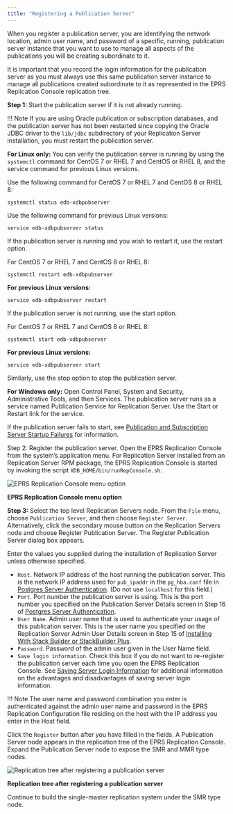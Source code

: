 ```yaml
---
title: "Registering a Publication Server"
---
```


<div id="registering_publication_server" class="registered_link"></div>

When you register a publication server, you are identifying the network location, admin user name, and password of a specific, running, publication server instance that you want to use to manage all aspects of the publications you will be creating subordinate to it.

It is important that you record the login information for the publication server as you must always use this same publication server instance to manage all publications created subordinate to it as represented in the EPRS Replication Console replication tree.

**Step 1:** Start the publication server if it is not already running.

!!! Note
    If you are using Oracle publication or subscription databases, and the publication server has not been restarted since copying the Oracle JDBC driver to the `lib/jdbc` subdirectory of your Replication Server installation, you must restart the publication server.

**For Linux only:** You can verify the publication server is running by using the `systemctl` command for CentOS 7 or RHEL 7 and CentOS or RHEL 8, and the service command for previous Linux versions.

Use the following command for CentOS 7 or RHEL 7 and CentOS 8 or RHEL 8:

```text
systemctl status edb-xdbpubserver
```

Use the following command for previous Linux versions:

```text
service edb-xdbpubserver status
```

If the publication server is running and you wish to restart it, use the restart option.

For CentOS 7 or RHEL 7 and CentOS 8 or RHEL 8:

```text
systemctl restart edb-xdbpubserver
```

**For previous Linux versions:**

```text
service edb-xdbpubserver restart
```

If the publication server is not running, use the start option.

For CentOS 7 or RHEL 7 and CentOS 8 or RHEL 8:

```text
systemctl start edb-xdbpubserver
```

**For previous Linux versions:**

```text
service edb-xdbpubserver start
```

Similarly, use the stop option to stop the publication server.

**For Windows only:** Open Control Panel, System and Security, Administrative Tools, and then Services. The publication server runs as a service named Publication Service for Replication Server. Use the Start or Restart link for the service.

If the publication server fails to start, see [Publication and Subscription Server Startup Failures](../../10_appendix/03_resolving_problems/02_where_to_look_for_errors/#pub_and_sub_startup_failures) for information.

Step 2: Register the publication server. Open the EPRS Replication Console from the system’s application menu. For Replication Server installed from an Replication Server RPM package, the EPRS Replication Console is started by invoking the script `XDB_HOME/bin/runRepConsole.sh`.

![EPRS Replication Console menu option](../../images/image66.png)

**EPRS Replication Console menu option**

**Step 3:** Select the top level Replication Servers node. From the `File` menu, choose `Publication Server`, and then choose `Register Server`. Alternatively, click the secondary mouse button on the Replication Servers node and choose Register Publication Server. The Register Publication Server dialog box appears.

Enter the values you supplied during the installation of Replication Server unless otherwise specified.

-   `Host`. Network IP address of the host running the publication server. This is the network IP address used for `pub_ipaddr` in the `pg_hba.conf` file in [Postgres Server Authentication](../01_prerequisites/06_verifying_host_accessibility/#postgres_server_auth). (Do not use `localhost` for this field.)
-   `Port`. Port number the publication server is using. This is the port number you specified on the Publication Server Details screen in Step 16 of [Postgres Server Authentication](../../03_installation/01_installing_with_stackbuilder/#installing_with_stackbuilder).
-   `User Name`. Admin user name that is used to authenticate your usage of this publication server. This is the user name you specified on the Replication Server Admin User Details screen in Step 15 of [Installing With Stack Builder or StackBuilder Plus](../../03_installation/01_installing_with_stackbuilder/#installing_with_stackbuilder).
-   `Password`. Password of the admin user given in the User Name field.
-   `Save login information`. Check this box if you do not want to re-register the publication server each time you open the EPRS Replication Console. See [Saving Server Login Information](../../04_intro_xdb_console/#saving_server_login_info) for additional information on the advantages and disadvantages of saving server login information.

!!! Note
    The user name and password combination you enter is authenticated against the admin user name and password in the EPRS Replication Configuration file residing on the host with the IP address you enter in the Host field.

Click the `Register` button after you have filled in the fields. A Publication Server node appears in the replication tree of the EPRS Replication Console. Expand the Publication Server node to expose the SMR and MMR type nodes.

![Replication tree after registering a publication server](../../images/image68.png)

**Replication tree after registering a publication server**

Continue to build the single-master replication system under the SMR type node.
